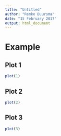 ```yaml
---
title: "Untitled"
author: "Remko Duursma"
date: "15 February 2017"
output: html_document
---
```

  

# Example {.tabset .tabset-fade .tabset-pills}

## Plot 1

```r
plot(1)
```

## Plot 2

```r
plot(2)
```


## Plot 3

```r
plot(3)
```




